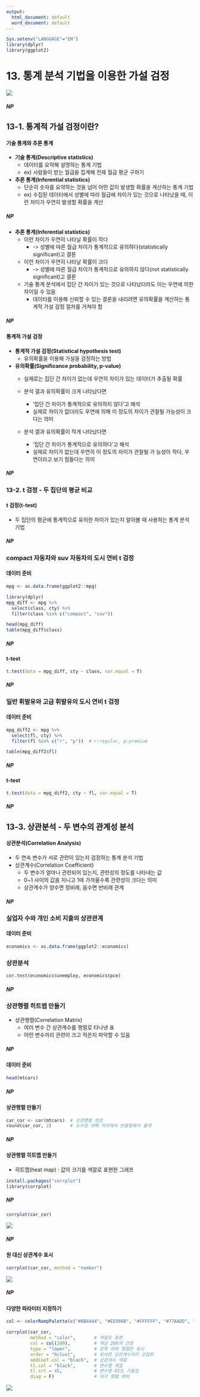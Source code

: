 ---
output:
  html_document: default
  word_document: default
---

<!-- RMD 설정 -->
```{r, include=F}
Sys.setenv("LANGUAGE"="EN")
library(dplyr)
library(ggplot2)
```

# 13. 통계 분석 기법을 이용한 가설 검정


![](img/13_00.png)

##### NP #####


## 13-1. 통계적 가설 검정이란?

#### 기술 통계와 추론 통계

- **기술 통계(Descriptive statistics)**
    + 데이터를 요약해 설명하는 통계 기법
    + ex) 사람들이 받는 월급을 집계해 전체 월급 평균 구하기

- **추론 통계(Inferential statistics)**
    + 단순히 숫자를 요약하는 것을 넘어 어떤 값이 발생할 확률을 계산하는 통계 기법
    + ex) 수집된 데이터에서 성별에 따라 월급에 차이가 있는 것으로 나타났을 때, 이런 차이가 우연히 발생할 확률을 계산
    
##### NP #####

- **추론 통계(Inferential statistics)**
    + 이런 차이가 우연히 나타날 확률이 작다
        + -> 성별에 따른 월급 차이가 통계적으로 유의하다(statistically significant)고 결론
    + 이런 차이가 우연히 나타날 확률이 크다
        + -> 성별에 따른 월급 차이가 통계적으로 유의하지 않다(not statistically significant)고 결론
    + 기술 통계 분석에서 집단 간 차이가 있는 것으로 나타났더라도 이는 우연에 의한 차이일 수 있음
        + 데이터를 이용해 신뢰할 수 있는 결론을 내리려면 유의확률을 계산하는 통계적 가설 검정 절차를 거쳐야 함


##### NP #####

#### 통계적 가설 검정

- **통계적 가설 검정(Statistical hypothesis test)**
    + 유의확률을 이용해 가설을 검정하는 방법

- **유의확률(Significance probability, p-value)**
    + 실제로는 집단 간 차이가 없는데 우연히 차이가 있는 데이터가 추출될 확률

    + 분석 결과 유의확률이 크게 나타났다면
        - '집단 간 차이가 통계적으로 유의하지 않다'고 해석
        - 실제로 차이가 없더라도 우연에 의해 이 정도의 차이가 관찰될 가능성이 크다는 의미

    + 분석 결과 유의확률이 작게 나타났다면
        - '집단 간 차이가 통계적으로 유의하다'고 해석
        - 실제로 차이가 없는데 우연히 이 정도의 차이가 관찰될 가
능성이 작다, 우연이라고 보기 힘들다는 의미

##### NP #####

### 13-2. t 검정 - 두 집단의 평균 비교

#### t 검정(t-test)

- 두 집단의 평균에 통계적으로 유의한 차이가 있는지 알아볼 때 사용하는 통계 분석 기법
    
##### NP #####

### compact 자동차와 suv 자동차의 도시 연비 t 검정

#### 데이터 준비
```{r}
mpg <- as.data.frame(ggplot2::mpg)

library(dplyr)
mpg_diff <- mpg %>% 
  select(class, cty) %>% 
  filter(class %in% c("compact", "suv"))

head(mpg_diff)
table(mpg_diff$class)
```

##### NP #####

#### t-test
```{r}
t.test(data = mpg_diff, cty ~ class, var.equal = T)
```

##### NP #####

### 일반 휘발유와 고급 휘발유의 도시 연비 t 검정

#### 데이터 준비
```{r}
mpg_diff2 <- mpg %>% 
  select(fl, cty) %>% 
  filter(fl %in% c("r", "p"))  # r:regular, p:premium

table(mpg_diff2$fl)
```

##### NP #####

#### t-test
```{r}
t.test(data = mpg_diff2, cty ~ fl, var.equal = T)
```

##### NP #####

## 13-3. 상관분석 - 두 변수의 관계성 분석

#### 상관분석(Correlation Analysis)

- 두 연속 변수가 서로 관련이 있는지 검정하는 통계 분석 
기법
- 상관계수(Correlation Coefficient)
    + 두 변수가 얼마나 관련되어 있는지, 관련성의 정도를 나타내는 값
    + 0~1 사이의 값을 지니고 1에 가까울수록 관련성이 크다는 의미
    + 상관계수가 양수면 정비례, 음수면 반비례 관계

##### NP #####

### 실업자 수와 개인 소비 지출의 상관관계

#### 데이터 준비
```{r}
economics <- as.data.frame(ggplot2::economics)
```

### 상관분석
```{r}
cor.test(economics$unemploy, economics$pce)
```


##### NP #####

### 상관행렬 히트맵 만들기

- 상관행렬(Correlation Matrix)
    - 여러 변수 간 상관계수를 행렬로 타나낸 표
    - 어떤 변수끼리 관련이 크고 적은지 파악할 수 있음
    
##### NP #####

#### 데이터 준비
```{r}
head(mtcars)
```

##### NP #####

#### 상관행렬 만들기
```{r}
car_cor <- cor(mtcars)  # 상관행렬 생성
round(car_cor, 2)       # 소수점 셋째 자리에서 반올림해서 출력
```

##### NP #####

#### 상관행렬 히트맵 만들기

- 히트맵(heat map) : 값의 크기를 색깔로 표현한 그래프
```{r, eval=F}
install.packages("corrplot")
library(corrplot)
```

##### NP #####

```{r, eval=F}
corrplot(car_cor)
```

![](img/13_01.png)

##### NP #####

#### 원 대신 상관계수 표시
```{r, eval=F}
corrplot(car_cor, method = "number")
```

![](img/13_02.png)

##### NP #####

#### 다양한 파라미터 지정하기
```{r, eval=F}
col <- colorRampPalette(c("#BB4444", "#EE9988", "#FFFFFF", "#77AADD", "#4477AA"))

corrplot(car_cor,
         method = "color",       # 색깔로 표현
         col = col(200),         # 색상 200개 선정
         type = "lower",         # 왼쪽 아래 행렬만 표시
         order = "hclust",       # 유사한 상관계수끼리 군집화
         addCoef.col = "black",  # 상관계수 색깔
         tl.col = "black",       # 변수명 색깔
         tl.srt = 45,            # 변수명 45도 기울임
         diag = F)               # 대각 행렬 제외
```

![](img/13_03.png)